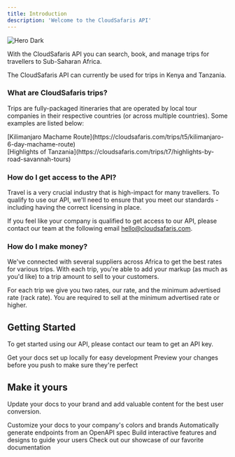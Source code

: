 ```yaml
---
title: Introduction
description: 'Welcome to the CloudSafaris API'
---
```


<img
  className="rounded-lg"
  src="https://static.cloudsafaris.com/public/CSJeep.jpg?action=get"
  alt="Hero Dark"
/>

With the CloudSafaris API you can search, book, and manage trips for travellers to Sub-Saharan Africa.

<Note>
The CloudSafaris API can currently be used for trips in Kenya and Tanzania.
</Note>

### What are CloudSafaris trips?
Trips are fully-packaged itineraries that are operated by local tour companies in their respective countries (or across multiple countries). Some examples are listed below:
<div>
  [Kilimanjaro Machame Route](https://cloudsafaris.com/trips/t5/kilimanjaro-6-day-machame-route)
</div>
<div>
  [Highlights of Tanzania](https://cloudsafaris.com/trips/t7/highlights-by-road-savannah-tours)
</div>

### How do I get access to the API?
Travel is a very crucial industry that is high-impact for many travellers. To qualify to use our API, we'll need to ensure that you meet our standards - including having the correct licensing in place.

If you feel like your company is qualified to get access to our API, please contact our team at the following email [hello@cloudsafaris.com](mailto:hello@cloudsafaris.com).

### How do I make money?
We've connected with several suppliers across Africa to get the best rates for various trips. With each trip, you're able to add your markup (as much as you'd like) to a trip amount to sell to your customers.

<Note>
For each trip we give you two rates, our rate, and the minimum advertised rate (rack rate). You are required to sell at the minimum advertised rate or higher.
</Note>


## Getting Started

To get started using our API, please contact our team to get an API key.

<CardGroup cols={2}>
  <Card
    title="Edit Your Docs"
    icon="pen-to-square"
    href="https://mintlify.com/docs/quickstart"
  >
    Get your docs set up locally for easy development
  </Card>
  <Card
    title="Preview Changes"
    icon="image"
    href="https://mintlify.com/docs/development"
  >
    Preview your changes before you push to make sure they're perfect
  </Card>
</CardGroup>

## Make it yours

Update your docs to your brand and add valuable content for the best user conversion.

<CardGroup cols={2}>
  <Card
    title="Customize Style"
    icon="palette"
    href="https://mintlify.com/docs/settings/global"
  >
    Customize your docs to your company's colors and brands
  </Card>
  <Card
    title="Reference APIs"
    icon="code"
    href="https://mintlify.com/docs/api-playground/openapi"
  >
    Automatically generate endpoints from an OpenAPI spec
  </Card>
  <Card
    title="Add Components"
    icon="screwdriver-wrench"
    href="https://mintlify.com/docs/components/accordion"
  >
    Build interactive features and designs to guide your users
  </Card>
  <Card
    title="Get Inspiration"
    icon="stars"
    href="https://mintlify.com/customers"
  >
    Check out our showcase of our favorite documentation
  </Card>
</CardGroup>
